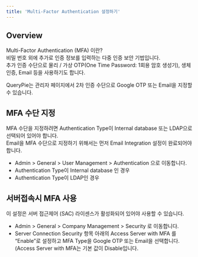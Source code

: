 ```yaml
---
title: 'Multi-Factor Authentication 설정하기'
---
```



## Overview

<Callout type="info">
Multi-Factor Authentication (MFA) 이란?<br/>비밀 번호 외에 추가로 인증 정보를 입력하는 다중 인증 보안 기법입니다. <br/>추가 인증 수단으로 물리 / 가상 OTP(One Time Password: 1회용 암호 생성기), 생체 인증, Email 등을 사용하기도 합니다.
</Callout>

QueryPie는 관리자 페이지에서 2차 인증 수단으로 Google OTP 또는 Email을 지정할 수 있습니다.

## MFA 수단 지정

<Callout type="important">
MFA 수단을 지정하려면 Authentication Type이 Internal database 또는 LDAP으로 선택되어 있어야 합니다.<br/>Email을 MFA 수단으로 지정하기 위해서는 먼저 Email Integration 설정이 완료되어야 합니다.
</Callout>

* Admin &gt; General &gt; User Management &gt; Authentication 으로 이동합니다.
* Authentication Type이 Internal database 인 경우<br/>  
* Authentication Type이 LDAP인 경우<br/>  

## 서버접속시 MFA 사용

<Callout type="info">
이 설정은 서버 접근제어 (SAC) 라이센스가 활성화되어 있어야 사용할 수 있습니다.
</Callout>

* Admin &gt; General &gt; Company Management &gt; Security 로 이동합니다.
* Server Connection Security 항목 아래의 Access Server with MFA 를 “Enable”로 설정하고 MFA Type을 Google OTP 또는 Email을 선택합니다. (Access Server with MFA는 기본 값이 Disable입니다.<br/> 


